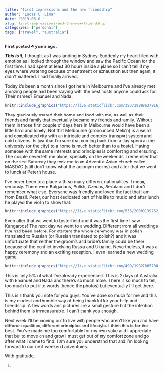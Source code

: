 ```yaml
---
title: "first impressions and the new friendship"
author: "Lucas C. Lima"
date: '2019-06-01'
slug: first-impressions-and-the-new-friendship
categories: ["personal"]
tags: ["travel", "australia"]
---
```


__First posted 4 years ago.__

__*This is it,*__ I thought as I was landing in Sydney. Suddenly my heart filled with emotion as I looked through the window and saw the Pacific Ocean for the first time. I had spent at least 30 hours inside a plane so I can’t tell if my eyes where watering because of sentiment or exhaustion but then again, it didn't mattered. I had finally arrived.

Today it’s been a month since I got here in Melbourne and I’ve already met amazing people and been staying with the best hosts anyone could ask for. Their names? Emanuel and Nada.

```r
knitr::include_graphics("https://live.staticflickr.com/393/19989637916_478aa0563d_b_d.jpg")
```

They graciously shared their home and food with me, as well as their friends and family that eventually became my friends and family. Without them in those first couple of days here in Melbourne would have been a little hard and lonely. Not that Melbourne (pronounced Melb'n) is a weird and complicated city with an intricate and complex transport system and cold citizens. Is just that I’m sure that coming back from a day spent at the university (or the city) to a home is much better than to a hostel. Having someone with the same interests and principles is comforting and ensuring. The couple never left me alone, specially on the weekends. I remember that on the first Saturday they took me to an Adventist Asian church called MASDAC (still don't know what the acronym means) and after that we went to lunch at Peter’s house.

I’ve never been to a place with so many different nationalities. I mean, seriously. There were Bulgarians, Polish, Czechs, Serbians and I don’t remember what else. Everyone was friendly and loved the fact that I am from Brazil. Peter, our host dedicated part of his life to music and after lunch he played the violin to show that.

```r
knitr::include_graphics("https://live.staticflickr.com/533/20008139762_6759f85acf_b_d.jpg")
```


Even after that we went to Lysterfield and it was the first time I saw Kangaroos! The next day we went to a wedding. Different from all weddings I’ve had been before. For starters the whole ceremony was in polish translated to Russian (or Russian translated to polish?) and it was unfortunate that neither the groom’s and bride’s family could be there because of the conflict involving Russia and Ukraine. Nevertheless, it was a happy ceremony and an exciting reception. I even learned a new wedding game.

```r
knitr::include_graphics("https://live.staticflickr.com/499/19827865788_74f4a70fc9_b_d.jpg")
```

This is only 5% of what I’ve already experienced. This is 2 days of Australia with Emanuel and Nada and there’s so much more. There is so much to tell, too much to put into words (hence the photos) but eventually I’ll get there.

This is a thank you note for you guys. You’ve done so much for me and this is my modest and humble way of being thankful for your help and friendship. A few words and pictures are a small gesture but the intention behind them is immeasurable. I can’t thank you enough. 

Next week I’ll be moving out to live with people who aren’t like you and have different qualities, different principles and lifestyle. I think this is for the best. You’ve made me too comfortable for my own sake and I appreciate that but to move on and grow I must get out of my comfort zone and go after what I came to find. I am sure you understand that and I’m looking forward to our next weekend adventures.

With gratitude.

L.
